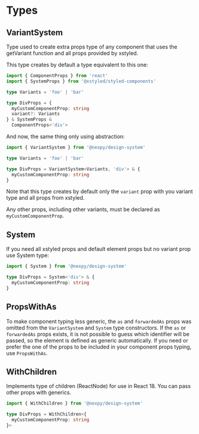
<Meta title='Exports/Types' />

# Types

## VariantSystem

Type used to create extra props type of any component that uses the
getVariant function and all props provided by xstyled.

This type creates by default a type equivalent to this one:

```ts
import { ComponentProps } from 'react'
import { SystemProps } from '@xstyled/styled-components'

type Variants = 'foo' | 'bar'

type DivProps = {
  myCustomComponentProp: string
  variant?: Variants
} & SystemProps &
  ComponentProps<'div'>
```

And now, the same thing only using abstraction:

```ts
import { VariantSystem } from '@nexpy/design-system'

type Variants = 'foo' | 'bar'

type DivProps = VariantSystem<Variants, 'div'> & {
  myCustomComponentProp: string
}
```

Note that this type creates by default only the `variant` prop with you variant type and all props from xstyled.

Any other props, including other variants, must be declared as `myCustomComponentProp`.

## System

If you need all xstyled props and default element props but no variant prop use System type:

```ts
import { System } from '@nexpy/design-system'

type DivProps = System<'div'> & {
  myCustomComponentProp: string
}
```

## PropsWithAs

To make component typing less generic, the `as` and `forwardedAs` props was omitted
from the `VariantSystem` and `System` type constructors. If the `as` or `forwardedAs`
props exists, it is not possible to guess which identifier will be passed, so the
element is defined as generic automatically. If you need or prefer the one of the
props to be included in your component props typing, use `PropsWithAs`.

## WithChildren

Implements type of children (ReactNode) for use in React 18. You can pass other props with generics.

```ts
import { WithChildren } from '@nexpy/design-system'

type DivProps = WithChildren<{
  myCustomComponentProp: string
}>
```
